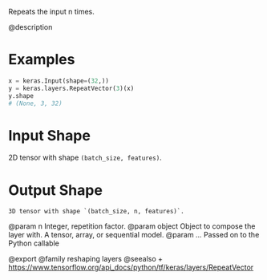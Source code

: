 Repeats the input n times.

@description

# Examples
```python
x = keras.Input(shape=(32,))
y = keras.layers.RepeatVector(3)(x)
y.shape
# (None, 3, 32)
```

# Input Shape
2D tensor with shape `(batch_size, features)`.

# Output Shape
    3D tensor with shape `(batch_size, n, features)`.

@param n Integer, repetition factor.
@param object Object to compose the layer with. A tensor, array, or sequential model.
@param ... Passed on to the Python callable

@export
@family reshaping layers
@seealso
+ <https://www.tensorflow.org/api_docs/python/tf/keras/layers/RepeatVector>
